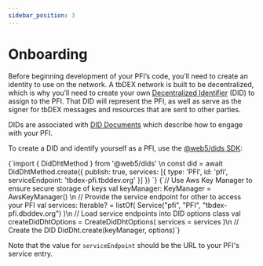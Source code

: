 ```yaml
---
sidebar_position: 3
---
```



# Onboarding

Before beginning development of your PFI’s code, you’ll need to create an identity to use on the network. A tbDEX network is built to be decentralized, which is why you’ll need to create your own [Decentralized Identifier](/docs/web5/learn/decentralized-identifiers) (DID) to assign to the PFI. That DID will represent the PFI, as well as serve as the signer for tbDEX messages and resources that are sent to other parties.

DIDs are associated with [DID Documents](/docs/web5/learn/did_document) which describe how to engage with your PFI.


To create a DID and identify yourself as a PFI, use the [@web5/dids SDK](https://www.npmjs.com/package/@web5/dids):

<Tabs>
  <TabItem label="JavaScript" value="JavaScript">
    <CodeBlock language="js">
    {`import { DidDhtMethod } from '@web5/dids' \n
const did = await DidDhtMethod.create({
  publish: true,
  services: [{
    type: 'PFI',
    id: 'pfi',
    serviceEndpoint: 'tbdex-pfi.tbddev.org'
  }]
})
    `}
    </CodeBlock>
  </TabItem>
  <TabItem label="Kotlin" value="Kotlin">
    <CodeBlock language="kotlin">
    {`// Use Aws Key Manager to ensure secure storage of keys
    val keyManager: KeyManager = AwsKeyManager() \n
    // Provide the service endpoint for other to access your PFI
    val services: Iterable<Service>? = listOf(
        Service("pfi", "PFI", "tbdex-pfi.dbddev.org")
    )\n
    // Load service endpoints into DID options class
    val createDidDhtOptions = CreateDidDhtOptions(
        services = services
    )\n
    // Create the DID
    DidDht.create(keyManager, options)`}
    </CodeBlock>
  </TabItem>
</Tabs>

Note that the value for `serviceEndpoint` should be the URL to your PFI's service entry.
